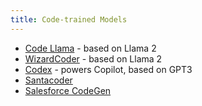 ```yaml
---
title: Code-trained Models
---
```


* [Code Llama](https://ai.meta.com/blog/code-llama-large-language-model-coding/) - based on Llama 2
* [WizardCoder](https://github.com/nlpxucan/WizardLM) - based on Llama 2
* [Codex](https://openai.com/blog/openai-codex) - powers Copilot, based on GPT3
* [Santacoder](https://huggingface.co/bigcode/santacoder)
* [Salesforce CodeGen](https://github.com/salesforce/CodeGen)